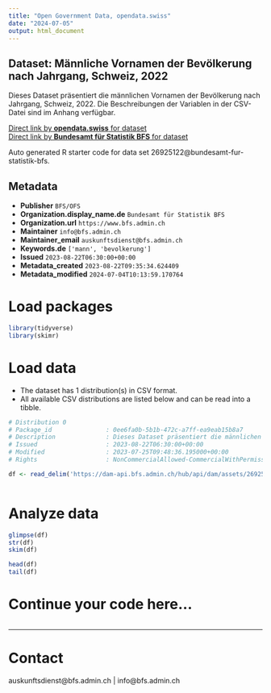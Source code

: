 ```yaml
---
title: "Open Government Data, opendata.swiss"
date: "2024-07-05"
output: html_document
---
```


## Dataset: Männliche Vornamen der Bevölkerung nach Jahrgang, Schweiz, 2022

Dieses Dataset präsentiert die männlichen Vornamen der Bevölkerung nach Jahrgang, Schweiz, 2022. Die Beschreibungen der Variablen in der CSV-Datei sind im Anhang verfügbar.

[Direct link by **opendata.swiss** for dataset](https://opendata.swiss/de/dataset/mannliche-vornamen-der-bevolkerung-nach-jahrgang-schweiz-2022)<br>
[Direct link by **Bundesamt für Statistik BFS** for dataset](https://www.bfs.admin.ch/asset/de/ts-x-01.04.00.11)

Auto generated R starter code for data set 26925122@bundesamt-fur-statistik-bfs.

## Metadata

- **Publisher** `BFS/OFS`
- **Organization.display_name.de** `Bundesamt für Statistik BFS`
- **Organization.url** `https://www.bfs.admin.ch`
- **Maintainer** `info@bfs.admin.ch`
- **Maintainer_email** `auskunftsdienst@bfs.admin.ch`
- **Keywords.de** `['mann', 'bevolkerung']`
- **Issued** `2023-08-22T06:30:00+00:00`
- **Metadata_created** `2023-08-22T09:35:34.624409`
- **Metadata_modified** `2024-07-04T10:13:59.170764`


# Load packages

```r

library(tidyverse)
library(skimr)

```

# Load data

-   The dataset has 1 distribution(s) in CSV format.
-   All available CSV distributions are listed below and can be read into a tibble.

```r

# Distribution 0
# Package_id               : 0ee6fa0b-5b1b-472c-a7ff-ea9eab15b8a7
# Description              : Dieses Dataset präsentiert die männlichen Vornamen der Bevölkerung nach Jahrgang, Schweiz, 2022. Die Beschreibungen der Variablen in der CSV-Datei sind im Anhang verfügbar.
# Issued                   : 2023-08-22T06:30:00+00:00
# Modified                 : 2023-07-25T09:48:36.195000+00:00
# Rights                   : NonCommercialAllowed-CommercialWithPermission-ReferenceRequired

df <- read_delim('https://dam-api.bfs.admin.ch/hub/api/dam/assets/26925126/master')



```

# Analyze data

```r

glimpse(df)
str(df)
skim(df)

head(df)
tail(df)

```

# Continue your code here...

```r

```

------------------------------------------------------------------------

# Contact

auskunftsdienst@bfs.admin.ch | info@bfs.admin.ch
